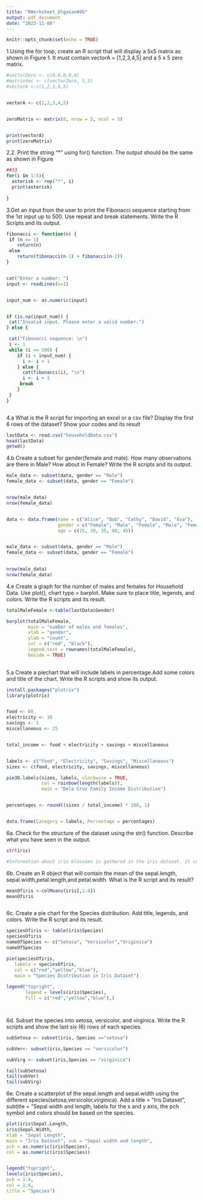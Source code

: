 ```yaml
---
title: "RWorksheet_Ulgasan#4b"
output: pdf_document
date: "2023-11-08"
---
```


```r
knitr::opts_chunk$set(echo = TRUE)
```

1.Using the for loop, create an R script that will display a 5x5 matrix as shown in
Figure 1. It must contain vectorA = [1,2,3,4,5] and a 5 x 5 zero matrix.

```r

#vectorZero <- c(0,0,0,0,0)
#matrixVec <- c(vectorZero, 5,5)
#vectorA <-c(1,2,3,4,5)


vectorA <- c(1,2,3,4,5)


zeroMatrix <- matrix(0, nrow = 5, ncol = 5)


print(vectorA)
print(zeroMatrix)

```
2.2. Print the string "*" using for() function. The output should be the same as shown
in Figure



```r


##33
for(i in 1:5){
  asterisk <- rep("*", i)
  print(asterisk)
  
}


```

3.Get an input from the user to print the Fibonacci sequence starting from the 1st input up to 500. Use repeat and break statements. Write the R Scripts and its output.

```r

fibonacci <- function(n) {
 if (n <= 1)
    return(n)
 else
    return(fibonacci(n-1) + fibonacci(n-2))
}


cat("Enter a number: ")
input <- readLines(n=1)


input_num <- as.numeric(input)


if (is.na(input_num)) {
 cat("Invalid input. Please enter a valid number.")
} else {

 cat("Fibonacci sequence: \n")
 i <- 1
 while (i <= 500) {
    if (i < input_num) {
      i <- i + 1
    } else {
      cat(fibonacci(i), "\n")
      i <- i + 1
     break 
    }
 }
}



```

4.a What is the R script for importing an excel or a csv file? Display the first 6 rows of
the dataset? Show your codes and its result

```r
lastData <- read.csv("householdData.csv")
head(lastData)
getwd()


```

4.b Create a subset for gender(female and male). How many observations are there in
Male? How about in Female? Write the R scripts and its output.
```r



male_data <- subset(data, gender == "Male")
female_data <- subset(data, gender == "Female")


nrow(male_data)
nrow(female_data)


data <- data.frame(name = c("Alice", "Bob", "Cathy", "David", "Eva"),
                   gender = c("Female", "Male", "Female", "Male", "Female"),
                   age = c(25, 30, 35, 40, 45))


male_data <- subset(data, gender == "Male")
female_data <- subset(data, gender == "Female")

 
nrow(male_data)
nrow(female_data)

```
4.e Create a graph for the number of males and females for Household Data. Use plot(),
chart type = barplot. Make sure to place title, legends, and colors. Write the R scripts and
its result.
```r

totalMaleFemale <-table(lastData$Gender)

barplot(totalMaleFemale,
        main = "number of males and females",
        xlab = "gender",
        ylab = "count",
        col = c("red", "black"),
        legend.text = rownames(totalMaleFemale),
        beside = TRUE)
        


```
5.a Create a piechart that will include labels in percentage.Add some colors and title of
the chart. Write the R scripts and show its output.


```r



install.packages("plotrix")
library(plotrix)


food <- 60
electricity <- 10
savings <- 5
miscellaneous <- 25


total_income <- food + electricity + savings + miscellaneous


labels <- c("Food", "Electricity", "Savings", "Miscellaneous")
sizes <- c(food, electricity, savings, miscellaneous)

pie3D.labels(sizes, labels, clockwise = TRUE, 
             col = rainbow(length(labels)),
             main = "Dela Cruz Family Income Distribution")


percentages <- round((sizes / total_income) * 100, 1)


data.frame(Category = labels, Percentage = percentages)


```
6a. Check for the structure of the dataset using the str() function. Describe what you
have seen in the output.

```r
str(iris)

#Information about iris blossoms is gathered in the iris dataset. It contains measurements for 150 distinct iris flowers, including the length and width of the petals, which are two more parts of the flower, and the sepals, which are a portion of the flower. It also notes the specific species of iris to which each flower belongs. The dataset contains three species: virgnica, versicolor, and setosa.


```

6b. Create an R object that will contain the mean of the sepal.length,
sepal.width,petal.length,and petal.width. What is the R script and its result?
```r

meanOfiris <-colMeans(iris[,1:4])
meanOfiris



```

6c. Create a pie chart for the Species distribution. Add title, legends, and colors. Write
the R script and its result.
```r
speciesOfiris <- table(iris$Species)
speciesOfiris
nameOfSpecies <- c("Setosa", "Versicolor","Vriginica")
nameOfSpecies

pie(speciesOfiris,
   labels = speciesOfiris,
   col = c("red","yellow","blue"),
   main = "Species Distribution in Iris Dataset")
    
legend("topright",
       legend = levels(iris$Species),
       fill = c("red","yellow","blue"),)




```
6d. Subset the species into setosa, versicolor, and virginica. Write the R scripts
and show the last six (6) rows of each species.
```r
subSetosa <- subset(iris, Species =="setosa")

subVer<- subset(iris,Species == "versicolor")

subVirg <- subset(iris,Species == "virginica")

tail(subSetosa)
tail(subVer)
tail(subVirg)


```
6e. Create a scatterplot of the sepal.length and sepal.width using the different
species(setosa,versicolor,virginica). Add a title = “Iris Dataset”, subtitle = “Sepal
width and length, labels for the x and y axis, the pch symbol and colors should be based on
the species.
```r
plot(iris$Sepal.Length,
iris$Sepal.Width,
xlab = "Sepal Length",
main = "Iris Dataset", sub = "Sepal width and length",
pch = as.numeric(iris$Species),
col = as.numeric(iris$Species))


legend("topright", 
levels(iris$Species),
pch = 1:4,
col = 1:4,
title = "Species")


```



